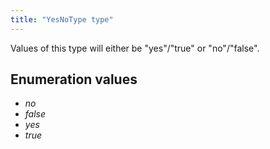 ```yaml
---
title: "YesNoType type"
---
```


Values of this type will either be "yes"/"true" or "no"/"false".

## Enumeration values

  - *no*
  - *false*
  - *yes*
  - *true*
